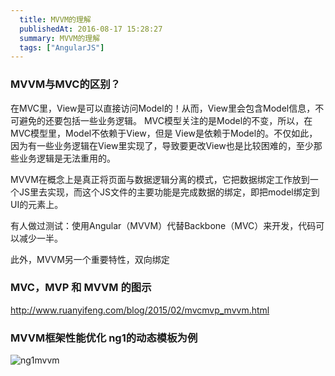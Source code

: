 ```yaml
---
  title: MVVM的理解
  publishedAt: 2016-08-17 15:28:27
  summary: MVVM的理解
  tags: ["AngularJS"]
---
```


### MVVM与MVC的区别？

在MVC里，View是可以直接访问Model的！从而，View里会包含Model信息，不可避免的还要包括一些业务逻辑。 MVC模型关注的是Model的不变，所以，在MVC模型里，Model不依赖于View，但是 View是依赖于Model的。不仅如此，因为有一些业务逻辑在View里实现了，导致要更改View也是比较困难的，至少那些业务逻辑是无法重用的。

MVVM在概念上是真正将页面与数据逻辑分离的模式，它把数据绑定工作放到一个JS里去实现，而这个JS文件的主要功能是完成数据的绑定，即把model绑定到UI的元素上。

有人做过测试：使用Angular（MVVM）代替Backbone（MVC）来开发，代码可以减少一半。

此外，MVVM另一个重要特性，双向绑定
### MVC，MVP 和 MVVM 的图示

http://www.ruanyifeng.com/blog/2015/02/mvcmvp_mvvm.html

### MVVM框架性能优化 ng1的动态模板为例

![ng1mvvm](https://user-images.githubusercontent.com/8676711/46901209-3dd37880-cee2-11e8-9d6b-f66b5779e4c7.png)

